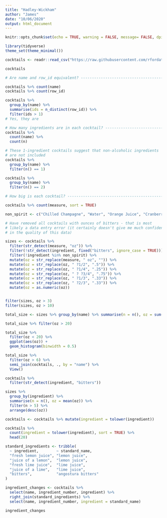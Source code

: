 ```yaml
---
title: "Hadley-Wickham"
author: "James"
date: "10/06/2020"
output: html_document
---
```


```r
knitr::opts_chunk$set(echo = TRUE, warning = FALSE, message= FALSE, dpi = 180)

library(tidyverse)
theme_set(theme_minimal())
```

```r
cocktails <- readr::read_csv("https://raw.githubusercontent.com/rfordatascience/tidytuesday/master/data/2020/2020-05-26/boston_cocktails.csv")

cocktails
```

```r
# Are name and row_id equivalent? -----------------------------------------

cocktails %>% count(name)
cocktails %>% count(row_id)

cocktails %>%
  group_by(name) %>%
  summarise(ids = n_distinct(row_id)) %>%
  filter(ids > 1)
# Yes, they are
```

```r
# How many ingredients are in each cocktail? ------------------------------
cocktails %>%
  count(name) %>%
  count(n)
```


```r
# These 1-ingredient cocktails suggest that non-alcoholic ingredients
# are not included
cocktails %>%
  group_by(name) %>%
  filter(n() == 1)

cocktails %>%
  group_by(name) %>%
  filter(n() == 2)
```

```r
# How big is each cocktail? -----------------------------------------------

cocktails %>% count(measure, sort = TRUE)

non_spirit <- c("Chilled Champagne", "Water", "Orange Juice", "Cranberry Juice", "Light Cream (if desired)", "Fresh orange juice", "Orange juice")
```

```r
# Have removed all cocktails with ounces of bitters - that is most
# likely a data entry error (it certainly doesn't give me much confidence
# in the quality of this data)

sizes <- cocktails %>%
  filter(str_detect(measure, "oz")) %>%
  filter(!str_detect(ingredient, fixed("bitters", ignore_case = TRUE))) %>%
  filter(!ingredient %in% non_spirit) %>%
  mutate(oz = str_replace(measure, " oz", "")) %>%
  mutate(oz = str_replace(oz, " ?1/2", ".5")) %>%
  mutate(oz = str_replace(oz, " ?1/4", ".25")) %>%
  mutate(oz = str_replace(oz, " ? ?3/4", ".75")) %>%
  mutate(oz = str_replace(oz, " ?1/3", ".33")) %>%
  mutate(oz = str_replace(oz, " ?2/3", ".33")) %>%
  mutate(oz = as.numeric(oz))


filter(sizes, oz > 3)
filter(sizes, oz > 10)
```


```r
total_size <- sizes %>% group_by(name) %>% summarise(n = n(), oz = sum(oz))

total_size %>% filter(oz > 20)
```

```r
total_size %>%
  filter(oz < 20) %>%
  ggplot(aes(oz)) +
  geom_histogram(binwidth = 0.5)
```

```r
total_size %>%
  filter(oz > 6) %>%
  semi_join(cocktails, ., by = "name") %>%
  View()
```

```r
cocktails %>%
  filter(str_detect(ingredient, "bitters"))
```

```r
sizes %>%
  group_by(ingredient) %>%
  summarise(n = n(), oz = mean(oz)) %>%
  filter(n > 5) %>%
  arrange(desc(oz))
```

```r
cocktails <- cocktails %>% mutate(ingredient = tolower(ingredient))

cocktails %>%
  count(ingredient = tolower(ingredient), sort = TRUE) %>%
  head(20)
```

```r
standard_ingredients <- tribble(
  ~ ingredient,        ~ standard_name,
  "fresh lemon juice", "lemon juice",
  "juice of a lemon",  "lemon juice",
  "fresh lime juice",  "lime juice",
  "juice of a lime",   "lime juice",
  "bitters",           "angostura bitters"
)

ingredient_changes <- cocktails %>%
  select(name, ingredient_number, ingredient) %>%
  right_join(standard_ingredients) %>%
  select(name, ingredient_number, ingredient = standard_name)

ingredient_changes
```

